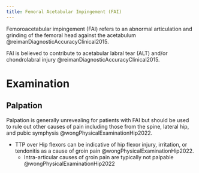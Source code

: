 ```yaml
---
title: Femoral Acetabular Impingement (FAI)
---
```



Femoroacetabular impingement (FAI) refers to an abnormal articulation and grinding of the femoral head against the acetabulum @reimanDiagnosticAccuracyClinical2015.

FAI is believed to contribute to acetabular labral tear (ALT) and/or chondrolabral injury @reimanDiagnosticAccuracyClinical2015.


# Examination

## Palpation

Palpation is generally unrevealing for patients with FAI but should be used to rule out other causes of pain including those from the spine, lateral hip, and pubic symphysis @wongPhysicalExaminationHip2022.

- TTP over Hip flexors can be indicative of hip flexor injury, irritation, or tendonitis as a cause of groin pain @wongPhysicalExaminationHip2022.
    - Intra-articular causes of groin pain are typically not palpable @wongPhysicalExaminationHip2022

